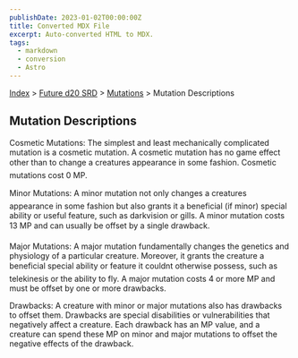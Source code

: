 ```yaml
---
publishDate: 2023-01-02T00:00:00Z
title: Converted MDX File
excerpt: Auto-converted HTML to MDX.
tags:
  - markdown
  - conversion
  - Astro
---
```






[Index](-index) > [Future d20 SRD](future-d20-srd-index) > [Mutations](future-d20-srd-mutations-index) > Mutation Descriptions




## Mutation Descriptions


Cosmetic Mutations: The simplest and least mechanically complicated mutation is a cosmetic mutation. A cosmetic mutation has no game effect other than to change a creatures appearance in some fashion. Cosmetic mutations cost 0 MP.


Minor Mutations: A minor mutation not only changes a creatures appearance in some fashion but also grants it a beneficial (if minor) special ability or useful feature, such as darkvision or gills. A minor mutation costs 13 MP and can usually be offset by a single drawback.


Major Mutations: A major mutation fundamentally changes the genetics and physiology of a particular creature. Moreover, it grants the creature a beneficial special ability or feature it couldnt otherwise possess, such as telekinesis or the ability to fly. A major mutation costs 4 or more MP and must be offset by
one or more drawbacks.


Drawbacks: A creature with minor or major mutations also has drawbacks to offset them. Drawbacks are special disabilities or vulnerabilities that negatively affect a creature. Each drawback has an MP value, and a creature can spend these MP on minor and major mutations to offset the negative effects of the drawback.



